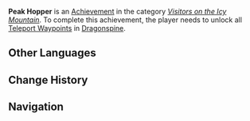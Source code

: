 {{Achievement Infobox
|title        = 
|id           = 80057
|order id     = 0057
|category     = Visitors on the Icy Mountain
|description  = Unlock all [[Teleport Waypoints]] in [[Dragonspine]].
|requirements = 
|primogems    = 5
|tracking     = 
|topic        = Teleport Waypoints
}}
'''Peak Hopper''' is an [[Achievement]] in the category ''[[Visitors on the Icy Mountain]]''. To complete this achievement, the player needs to unlock all [[Teleport Waypoints]] in [[Dragonspine]].
<!--
==Trivia==

==Video Guides==
{{EVT
|video1   = 
|caption1 = 
}}
-->
==Other Languages==
{{Other Languages
|en      = Peak Hopper
|zhs     = 冰峰踏破
|zhs_rm  = Bīngfēng Tàpò
|zht     = 冰峰踏破
|zht_rm  = Bīngfēng Tàpò
|zh_tl   = 
|ja      = 雪山踏破
|ja_rm   = Yukiyama Touha
|ja_tl   = 
|ko      = 설산 정복자
|ko_rm   = 
|ko_tl   = 
|es      = Conquista de la cumbre
|es_tl   = 
|fr      = Passe-montagne
|fr_tl   = Mountain Crosser
|ru      = Исхоженный ледяной пик
|ru_tl   = 
|th      = พิชิตยอดเขาน้ำแข็ง
|th_rm   = 
|th_tl   = 
|vi      = Vượt Qua Đỉnh Băng
|vi_tl   = 
|de      = Gipfelhüpfer
|de_tl   = Peak Hopper
|id      = Penakluk Puncak Es
|id_tl   = The Conqueror of Ice Peak
|pt      = Andador de Picos
|pt_tl   = 
}}

==Change History==
{{Change History|1.2}}
<!--
==References==
{{Reflist}}
-->
==Navigation==
{{Achievement Navbox|Visitors on the Icy Mountain}}